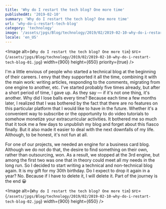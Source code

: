 ```yaml
---
title: 'Why do I restart the tech blog? One more time'
publishedAt: '2019-02-10'
summary: 'Why do I restart the tech blog? One more time'
url: 'why-do-i-restart-tech-blog'
category: 'technology'
image: '/assets/jpgs/Blog/technology/2019/02/2019-02-10-why-do-i-restart-tech-blog-01.jpg'
locale: 'en_US'
---
```


<Image
  alt={`Why do I restart the tech blog? One more tim`}
  src={`/assets/jpgs/Blog/technology/2019/02/2019-02-10-why-do-i-restart-tech-blog-01.jpg`}
  width={900}
  height={650}
  priority={true}
/>

I'm a little envious of people who started a technical blog at the beginning of their careers.
I envy that they supported it all the time, combining it with the main work: writing articles, responding to the comments, migrating from one engine to another, etc.
I've started probably five times already, but after a short period of time, I gave up. As they say — if it's not one thing, it's another.
Why did I lose balls every time?
Because each time a few months later, I realized that I was bothered by the fact that there are no features on this particular platform that I would like to have in the future.
Whether it's a convenient way to subscribe or the opportunity to do video tutorials to somehow monetize your extracurricular activities.
It bothered me so much that it took me a few days to unpublish my blog and forget about this fiasco finally.
But it also made it easier to deal with the next downfalls of my life. Although, to be honest, it's not fun at all.

For one of our projects, we needed an engine for a business card blog. Although we do not do that, the desire to find something on their own, rather than outsourcing, won.
As a result, we stopped at the 3rd engine, but among the first two was one that in theory could meet all my needs in the long run.
So I decided to start writing a technical and non-technical blog again. It is my gift for my 30th birthday. Do I expect to drop it again in a year?
No. Because if I have to delete it, I will delete it. Part of the journey is the end 😀

<Image
  alt={`Why do I restart the tech blog? One more tim`}
  src={`/assets/jpgs/Blog/technology/2019/02/2019-02-10-why-do-i-restart-tech-blog-02.jpg`}
  width={900}
  height={650}
/>
